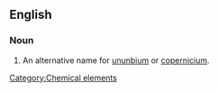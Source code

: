 ==English==

===Noun===
{{en-noun|sg=[[eka]]-[[mercury]]|-}}

#  An alternative name for [[ununbium]] or [[copernicium]].

[[Category:Chemical elements]]